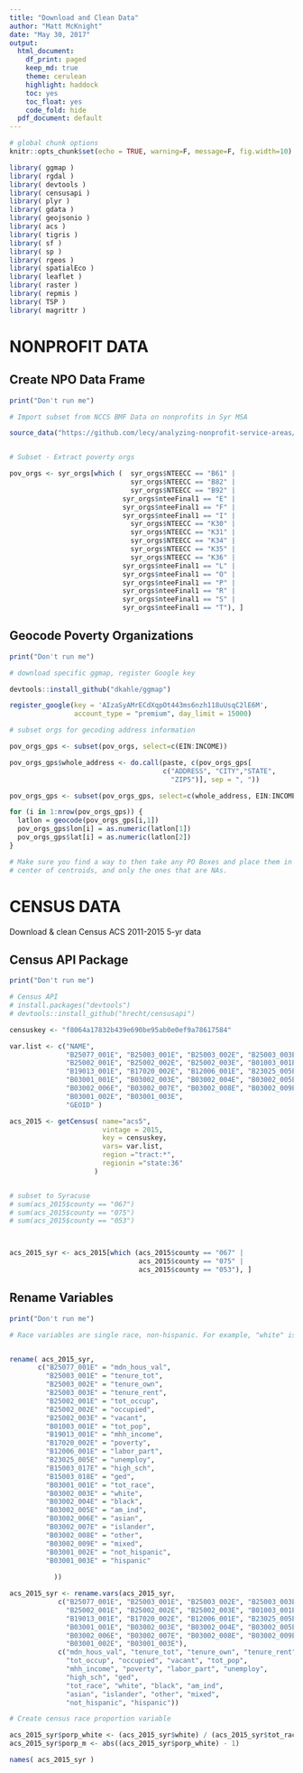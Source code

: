```yaml
---
title: "Download and Clean Data"
author: "Matt McKnight"
date: "May 30, 2017"
output:
  html_document:
    df_print: paged
    keep_md: true
    theme: cerulean
    highlight: haddock
    toc: yes
    toc_float: yes
    code_fold: hide
  pdf_document: default
---
```



```r

# global chunk options
knitr::opts_chunk$set(echo = TRUE, warning=F, message=F, fig.width=10)

library( ggmap )
library( rgdal )
library( devtools )
library( censusapi )
library( plyr )
library( gdata )
library( geojsonio )
library( acs )
library( tigris )
library( sf ) 
library( sp )  
library( rgeos )
library( spatialEco ) 
library( leaflet )
library( raster )
library( repmis )
library( TSP )
library( magrittr )

```



# NONPROFIT DATA

## Create NPO Data Frame

```r

print("Don't run me")

# Import subset from NCCS BMF Data on nonprofits in Syr MSA

source_data("https://github.com/lecy/analyzing-nonprofit-service-areas/blob/master/DATA/syr_orgs.Rda?raw=true")


# Subset - Extract poverty orgs

pov_orgs <- syr_orgs[which (  syr_orgs$NTEECC == "B61" | 
                              syr_orgs$NTEECC == "B82" |
                              syr_orgs$NTEECC == "B92" |
                            syr_orgs$nteeFinal1 == "E" | 
                            syr_orgs$nteeFinal1 == "F" |
                            syr_orgs$nteeFinal1 == "I" |
                              syr_orgs$NTEECC == "K30" |
                              syr_orgs$NTEECC == "K31" |
                              syr_orgs$NTEECC == "K34" |
                              syr_orgs$NTEECC == "K35" |
                              syr_orgs$NTEECC == "K36" |
                            syr_orgs$nteeFinal1 == "L" |  
                            syr_orgs$nteeFinal1 == "O" |
                            syr_orgs$nteeFinal1 == "P" |  
                            syr_orgs$nteeFinal1 == "R" |  
                            syr_orgs$nteeFinal1 == "S" |
                            syr_orgs$nteeFinal1 == "T"), ]

```


## Geocode Poverty Organizations

```r

print("Don't run me")

# download specific ggmap, register Google key

devtools::install_github("dkahle/ggmap")

register_google(key = 'AIzaSyAMrECdXqpOt443ms6nzh118uUsqC2lE6M',
                account_type = "premium", day_limit = 15000)

# subset orgs for gecoding address information

pov_orgs_gps <- subset(pov_orgs, select=c(EIN:INCOME))

pov_orgs_gps$whole_address <- do.call(paste, c(pov_orgs_gps[ 
                                      c("ADDRESS", "CITY","STATE",
                                        "ZIP5")], sep = ", ")) 

pov_orgs_gps <- subset(pov_orgs_gps, select=c(whole_address, EIN:INCOME))

for (i in 1:nrow(pov_orgs_gps)) {
  latlon = geocode(pov_orgs_gps[i,1]) 
  pov_orgs_gps$lon[i] = as.numeric(latlon[1])
  pov_orgs_gps$lat[i] = as.numeric(latlon[2])
}

# Make sure you find a way to then take any PO Boxes and place them in the 
# center of centroids, and only the ones that are NAs.

```


# CENSUS DATA

Download & clean Census ACS 2011-2015 5-yr data

## Census API Package

```r

print("Don't run me")

# Census API 
# install.packages("devtools")
# devtools::install_github("hrecht/censusapi")

censuskey <- "f8064a17832b439e690be95ab0e0ef9a78617584"

var.list <- c("NAME", 
              "B25077_001E", "B25003_001E", "B25003_002E", "B25003_003E",
              "B25002_001E", "B25002_002E", "B25002_003E", "B01003_001E",
              "B19013_001E", "B17020_002E", "B12006_001E", "B23025_005E",                      "B15003_017E", "B15003_018E",
              "B03001_001E", "B03002_003E", "B03002_004E", "B03002_005E",
              "B03002_006E", "B03002_007E", "B03002_008E", "B03002_009E", 
              "B03001_002E", "B03001_003E", 
              "GEOID" )

acs_2015 <- getCensus( name="acs5",
                       vintage = 2015,
                       key = censuskey,
                       vars= var.list, 
                       region ="tract:*", 
                       regionin ="state:36" 
                     )


# subset to Syracuse 
# sum(acs_2015$county == "067")
# sum(acs_2015$county == "075")
# sum(acs_2015$county == "053")



acs_2015_syr <- acs_2015[which (acs_2015$county == "067" | 
                                acs_2015$county == "075" |
                                acs_2015$county == "053"), ]

```



## Rename Variables

```r

print("Don't run me")

# Race variables are single race, non-hispanic. For example, "white" is really "white non-hispanic." This is true for every race category listed except, obviously, hispanic.


rename( acs_2015_syr, 
       c("B25077_001E" = "mdn_hous_val", 
         "B25003_001E" = "tenure_tot", 
         "B25003_002E" = "tenure_own", 
         "B25003_003E" = "tenure_rent",
         "B25002_001E" = "tot_occup", 
         "B25002_002E" = "occupied",
         "B25002_003E" = "vacant", 
         "B01003_001E" = "tot_pop", 
         "B19013_001E" = "mhh_income",
         "B17020_002E" = "poverty",
         "B12006_001E" = "labor_part",
         "B23025_005E" = "unemploy",
         "B15003_017E" = "high_sch",
         "B15003_018E" = "ged",
         "B03001_001E" = "tot_race",
         "B03002_003E" = "white",             
         "B03002_004E" = "black", 
         "B03002_005E" = "am_ind",
         "B03002_006E" = "asian", 
         "B03002_007E" = "islander",
         "B03002_008E" = "other", 
         "B03002_009E" = "mixed",
         "B03001_002E" = "not_hispanic",
         "B03001_003E" = "hispanic"
      
           ))

acs_2015_syr <- rename.vars(acs_2015_syr,
            c("B25077_001E", "B25003_001E", "B25003_002E", "B25003_003E",
              "B25002_001E", "B25002_002E", "B25002_003E", "B01003_001E",
              "B19013_001E", "B17020_002E", "B12006_001E", "B23025_005E",                      "B15003_017E", "B15003_018E",
              "B03001_001E", "B03002_003E", "B03002_004E", "B03002_005E",
              "B03002_006E", "B03002_007E", "B03002_008E", "B03002_009E", 
              "B03001_002E", "B03001_003E"),  
            c("mdn_hous_val", "tenure_tot", "tenure_own", "tenure_rent",
              "tot_occup", "occupied", "vacant", "tot_pop", 
              "mhh_income", "poverty", "labor_part", "unemploy",
              "high_sch", "ged",
              "tot_race", "white", "black", "am_ind",
              "asian", "islander", "other", "mixed",
              "not_hispanic", "hispanic"))

# Create census race proportion variable

acs_2015_syr$porp_white <- (acs_2015_syr$white) / (acs_2015_syr$tot_race)
acs_2015_syr$porp_m <- abs((acs_2015_syr$porp_white) - 1) 

names( acs_2015_syr )

```

